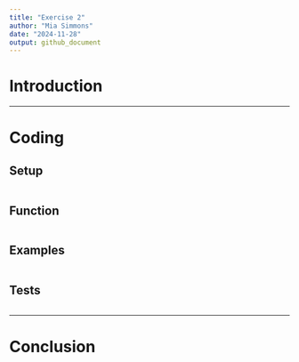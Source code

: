 ```yaml
---
title: "Exercise 2"
author: "Mia Simmons"
date: "2024-11-28"
output: github_document
---
```


# Introduction



---

# Coding

## Setup

```r

```

## Function

```r

```

## Examples

```r

```

## Tests

```r

```

---

# Conclusion
